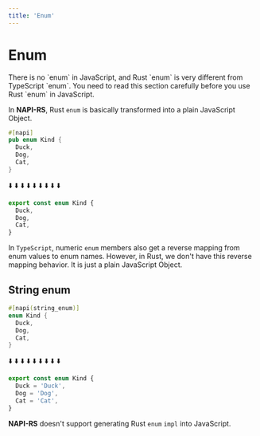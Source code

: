 ```yaml
---
title: 'Enum'
---
```


# Enum


<Callout type="warning" emoji="⚠️">
  There is no `enum` in JavaScript, and Rust `enum` is very different from
  TypeScript `enum`. You need to read this section carefully before you use Rust
  `enum` in JavaScript.
</Callout>

In **NAPI-RS**, Rust `enum` is basically transformed into a plain JavaScript Object.

```rust filename="lib.rs"
#[napi]
pub enum Kind {
  Duck,
  Dog,
  Cat,
}
```

⬇️ ⬇️ ⬇️ ⬇️ ⬇️ ⬇️ ⬇️ ⬇️ ⬇️

```ts filename="index.d.ts"
export const enum Kind {
  Duck,
  Dog,
  Cat,
}
```

In `TypeScript`, numeric `enum` members also get a reverse mapping from enum values to enum names. However, in Rust, we don't have this reverse mapping behavior. It is just a plain JavaScript Object.

## String enum

```rust filename="lib.rs"
#[napi(string_enum)]
enum Kind {
  Duck,
  Dog,
  Cat,
}
```

⬇️ ⬇️ ⬇️ ⬇️ ⬇️ ⬇️ ⬇️ ⬇️ ⬇️

```ts filename="index.d.ts"
export const enum Kind {
  Duck = 'Duck',
  Dog = 'Dog',
  Cat = 'Cat',
}
```

**NAPI-RS** doesn't support generating Rust `enum` `impl` into JavaScript.
